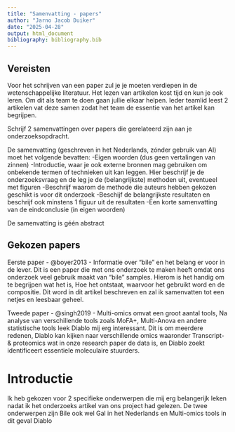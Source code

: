 ```yaml
---
title: "Samenvatting - papers"
author: "Jarno Jacob Duiker"
date: "2025-04-28"
output: html_document
bibliography: bibliography.bib
---
```


## Vereisten

Voor het schrijven van een paper zul je je moeten verdiepen in de wetenschappelijke literatuur. Het lezen van artikelen kost tijd en kun je ook leren. Om dit als team te doen gaan jullie elkaar helpen. Ieder teamlid leest 2 artikelen vat deze samen zodat het team de essentie van het artikel kan begrijpen.

Schrijf 2 samenvattingen over papers die gerelateerd zijn aan je onderzoeksopdracht.

De samenvatting (geschreven in het Nederlands, zónder gebruik van AI) moet het volgende bevatten: -Eigen woorden (dus geen vertalingen van zinnen) -Introductie, waar je ook externe bronnen mag gebruiken om onbekende termen of technieken uit kan leggen. Hier beschrijf je de onderzoeksvraag en de leg je de (belangrijkste) methoden uit, eventueel met figuren -Beschrijf waarom de methode die auteurs hebben gekozen geschikt is voor dit onderzoek -Beschijf de belangrijkste resultaten en beschrijf ook minstens 1 figuur uit de resultaten -Een korte samenvatting van de eindconclusie (in eigen woorden)

De samenvatting is géén abstract

## Gekozen papers

Eerste paper - @boyer2013 - Informatie over "bile" en het belang er voor in de lever. Dit is een paper die met ons onderzoek te maken heeft omdat ons onderzoek veel gebruik maakt van "bile" samples. Hierom is het handig om te begrijpen wat het is, Hoe het ontstaat, waarvoor het gebruikt word en de compositie. Dit word in dit artikel beschreven en zal ik samenvatten tot een netjes en leesbaar geheel.

Tweede paper - @singh2019 - Multi-omics omvat een groot aantal tools, Na analyse van verschillende tools zoals MoFA+, Multi-Anova en andere statistische tools leek Diablo mij erg interessant. Dit is om meerdere redenen, Diablo kan kijken naar verschillende omics waaronder Transcript- & proteomics wat in onze research paper de data is, en Diablo zoekt identificeert essentiele moleculaire stuurders.

# Introductie

Ik heb gekozen voor 2 specifieke onderwerpen die mij erg belangerijk leken nadat ik het onderzoeks artikel van ons project had gelezen. De twee onderwerpen zijn Bile ook wel Gal in het Nederlands en Multi-omics tools in dit geval Diablo
